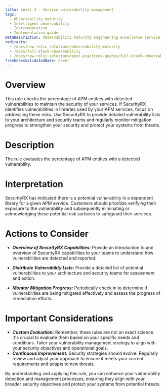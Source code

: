 ```yaml
---
title: Level 3 - Service vulnerability management
tags:
  - Observability maturity
  - Intelligent observability
  - Instrumentation
  - Implementation guide
metaDescription: Observability maturity engineering excellence service vulnerability management
redirects:
  - /docs/new-relic-solutions/observability-maturity
  - /docs/full-stack-observability
  - /docs/new-relic-solutions/best-practices-guides/full-stack-observability
freshnessValidatedDate: never
---
```


# Overview

This rule checks the percentage of APM entities with detected vulnerabilities to maintain the security of your services. If SecurityRX identifies vulnerabilities in libraries used by your APM services, focus on addressing these risks. Use SecurityRX to provide detailed vulnerability lists to your architecture and security teams and regularly monitor mitigation progress to strengthen your security and protect your systems from threats.

# Description

The rule evaluates the percentage of APM entities with a detected vulnerability.

# Interpretation

SecurityRX has indicated there is a potential vulnerability in a dependent library for a given APM service. Customers should prioritize verifying their exposure to the vulnerability and subsequently eliminating or acknowledging these potential risk surfaces to safeguard their services.

# Actions to Consider

- ***Overview of SecurityRX Capabilities:*** Provide an introduction to and overview of SecurityRX capabilities to your teams to understand how vulnerabilities are detected and reported.

- ***Distribute Vulnerability Lists:*** Provide a detailed list of potential vulnerabilities to your architecture and security teams for assessment and action.

- ***Monitor Mitigation Progress:*** Periodically check in to determine if vulnerabilities are being mitigated effectively and assess the progress of remediation efforts.

# Important Considerations

- ***Custom Evaluation:*** Remember, these rules are not an exact science. It's crucial to evaluate them based on your specific needs and conditions. Tailor your vulnerability management strategy to align with your security objectives and operational goals.
- ***Continuous Improvement:*** Security strategies should evolve. Regularly review and adjust your approach to ensure it meets your current requirements and adapts to new threats.

By understanding and applying this rule, you can enhance your vulnerability detection and management processes, ensuring they align with your broader security objectives and protect your systems from potential threats.



